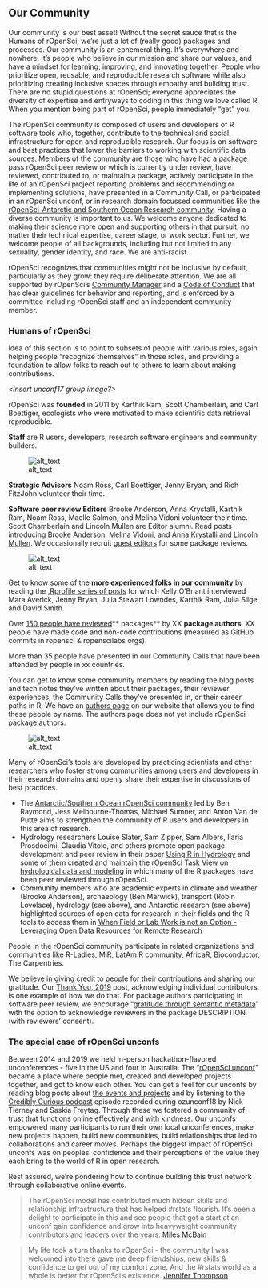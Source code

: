 ## Our Community {#community}


Our community is our best asset! Without the secret sauce that is the Humans of rOpenSci, we’re just a lot of (really good) packages and processes. Our community is an ephemeral thing. It’s everywhere and nowhere. It’s people who believe in our mission and share our values, and have a mindset for learning, improving, and innovating together. People who prioritize open, reusable, and reproducible research software while also prioritizing creating inclusive spaces through empathy and building trust. There are no stupid questions at rOpenSci; everyone appreciates the diversity of expertise and entryways to coding in this thing we love called R. When you mention being part of rOpenSci, people immediately “get” you. 

The rOpenSci community is composed of users and developers of R software tools who, together, contribute to the technical and social infrastructure for open and reproducible research. Our focus is on software and best practices that lower the barriers to working with scientific data sources. Members of the community are those who have had a package pass rOpenSci peer review or which is currently under review, have reviewed, contributed to, or maintain a package, actively participate in the life of an rOpenSci project reporting problems and recommending or implementing solutions, have presented in a Community Call, or participated in an rOpenSci unconf, or in research domain focussed communities like the [rOpenSci-Antarctic and Southern Ocean Research community](https://ropensci.org/blog/2018/11/13/antarctic/). Having a diverse community is important to us. We welcome anyone dedicated to making their science more open and supporting others in that pursuit, no matter their technical expertise, career stage, or work sector. Further,  we welcome people of all backgrounds, including but not limited to any sexuality, gender identity, and race. We are anti-racist. 

rOpenSci recognizes that communities might not be inclusive by default, particularly as they grow: they require deliberate attention. We are all supported by rOpenSci’s [Community Manager](https://ropensci.org/author/stefanie-butland/) and a [Code of Conduct](#conduct) that has clear guidelines for behavior and reporting, and is enforced by a committee including rOpenSci staff and an independent community member.


### Humans of rOpenSci {#humans}

Idea of this section is to point to subsets of people with various roles, again helping people “recognize themselves” in those roles, and providing a foundation to allow folks to reach out to others to learn about making contributions.

_<insert unconf17 group image?>_

rOpenSci was **founded** in 2011 by Karthik Ram, Scott Chamberlain, and Carl Boettiger, ecologists who were motivated to make scientific data retrieval reproducible.

**Staff** are R users, developers, research software engineers and community builders.

![alt_text](images/team.png "image_tooltip")

**Strategic Advisors** Noam Ross, Carl Boettiger, Jenny Bryan, and Rich FitzJohn volunteer their time.

**Software peer review Editors** Brooke Anderson, Anna Krystalli, Karthik Ram, Noam Ross, Maelle Salmon, and Melina Vidoni volunteer their time. Scott Chamberlain and Lincoln Mullen are Editor alumni. Read posts introducing [Brooke Anderson, Melina Vidoni](https://ropensci.org/blog/2019/01/31/more_editors/), and [Anna Krystalli and Lincoln Mullen](https://ropensci.org/blog/2018/06/22/new_editors/). We occasionally recruit [guest editors](https://devguide.ropensci.org/softwarereviewintro.html#editors-and-reviewers) for some package reviews.

![alt_text](images/team2.png "image_tooltip")

Get to know some of the **more experienced folks in our community** by reading the [.Rprofile series of posts](https://ropensci.org/tags/rprofile/) for which Kelly O’Briant interviewed Mara Averick, Jenny Bryan, Julia Stewart Lowndes, Karthik Ram, Julia Silge, and David Smith.

Over [150 people have reviewed](https://devguide.ropensci.org/softwarereviewintro.html#editors-and-reviewers)** packages** by XX **package authors**. XX people have made code and non-code contributions (measured as GitHub commits in ropensci & ropenscilabs orgs). 

More than 35 people have presented in our Community Calls that have been attended by people in xx countries. 

You can get to know some community members by reading the blog posts and tech notes they’ve written about their packages, their reviewer experiences, the Community Calls they’ve presented in, or their career paths in R. We have an [authors page](https://ropensci.org/author/) on our website that allows you to find these people by name. The authors page does not yet include rOpenSci package authors.

![alt_text](images/authors.png "image_tooltip")

Many of rOpenSci’s tools are developed by practicing scientists and other researchers who foster strong communities among users and developers in their research domains and openly share their expertise in discussions of best practices. 

*   The [Antarctic/Southern Ocean rOpenSci community](https://ropensci.org/blog/2018/11/13/antarctic/) led by Ben Raymond, Jess Melbourne-Thomas, Michael Sumner, and Anton Van de Putte aims to strengthen the community of R users and developers in this area of research.
*   Hydrology researchers Louise Slater, Sam Zipper, Sam Albers, Ilaria Prosdocimi, Claudia Vitolo, and others promote open package development and peer review in their paper [Using R in Hydrology](https://doi.org/10.5194/hess-23-2939-2019) and some of them created and maintain the rOpenSci [Task View on hydrological data and modeling](https://github.com/ropensci/Hydrology/blob/master/README.md) in which many of the R packages have been peer reviewed through rOpenSci. 
*   Community members who are academic experts in climate and weather (Brooke Anderson), archaeology (Ben Marwick), transport (Robin Lovelace), hydrology (see above), and Antarctic research (see above) highlighted sources of open data for research in their fields and the R tools to access them in [When Field or Lab Work is not an Option - Leveraging Open Data Resources for Remote Research](https://ropensci.org/blog/2020/05/19/covid-19-open-data/)

People in the rOpenSci community participate in related organizations and communities like R-Ladies, MiR, LatAm R community, AfricaR, Bioconductor, The Carpentries.

We believe in giving credit to people for their contributions and sharing our gratitude. Our [Thank You, 2019](https://ropensci.org/blog/2019/12/23/thankyou/) post, acknowledging individual contributors, is one example of how we do that. For package authors participating in software peer review, we encourage “[gratitude through semantic metadata](https://ropensci.org/blog/2018/03/16/thanking-reviewers-in-metadata/)” with the option to acknowledge reviewers in the package DESCRIPTION (with reviewers’ consent).  

<!--
Try [https://allcontributors.org/](https://allcontributors.org/) used by [Stats Peer Review book: Contributors](https://ropenscilabs.github.io/statistical-software-peer-review/index.html#contributors), recommended by Mark Padgham. “Recognize All Contributors. Including those that don't push code”. 
-->



### The special case of rOpenSci unconfs {#unconfs}

Between 2014 and 2019 we held in-person hackathon-flavored unconferences - five in the US and four in Australia. The “[rOpenSci unconf](https://ropensci.org/blog/2017/06/02/unconf2017/)” became a place where people met, created and developed projects together, and got to know each other. You can get a feel for our unconfs by reading blog posts about [the events and projects](https://ropensci.org/tags/unconf/) and by listening to the [Credibly Curious podcast](https://soundcloud.com/crediblycurious/episode-6-oz-unconf) episode recorded during ozunconf18 by Nick Tierney and Saskia Freytag. Through these we fostered a community of trust that functions online effectively and [with kindness](https://blogs.scientificamerican.com/observations/open-software-means-kinder-science/). Our unconfs empowered many participants to run their own local unconferences, make new projects happen, build new communities, build relationships that led to collaborations and career moves. Perhaps the biggest impact of rOpenSci unconfs was on peoples’ confidence and their perceptions of the value they each bring to the world of R in open research.

Rest assured, we’re pondering how to continue building this trust network through collaborative online events.

> The rOpenSci model has contributed much hidden skills and relationship infrastructure that has helped #rstats flourish. It's been a delight to participate in this and see people that got a start at an unconf gain confidence and grow into heavyweight community contributors and leaders over the years. [Miles McBain](twitter.com/MilesMcBain/status/1232458838307065858)

> My life took a turn thanks to rOpenSci - the community I was welcomed into there gave me deep friendships, new skills & confidence to get out of my comfort zone. And the #rstats world as a whole is better for rOpenSci’s existence. [Jennifer Thompson](https://twitter.com/jent103/status/1232460524031545344)

